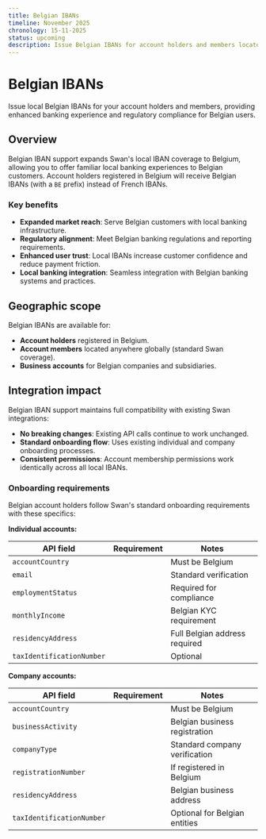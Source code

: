 ```yaml
---
title: Belgian IBANs
timeline: November 2025
chronology: 15-11-2025
status: upcoming
description: Issue Belgian IBANs for account holders and members located in Belgium, expanding Swan's local IBAN coverage across Europe.
---
```



<PreviewInfo />

# Belgian IBANs

Issue local Belgian IBANs for your account holders and members, providing enhanced banking experience and regulatory compliance for Belgian users.

## Overview

Belgian IBAN support expands Swan's local IBAN coverage to Belgium, allowing you to offer familiar local banking experiences to Belgian customers. Account holders registered in Belgium will receive Belgian IBANs (with a `BE` prefix) instead of French IBANs.

### Key benefits

- **Expanded market reach**: Serve Belgian customers with local banking infrastructure.
- **Regulatory alignment**: Meet Belgian banking regulations and reporting requirements.
- **Enhanced user trust**: Local IBANs increase customer confidence and reduce payment friction.
- **Local banking integration**: Seamless integration with Belgian banking systems and practices.

## Geographic scope

Belgian IBANs are available for:
- **Account holders** registered in Belgium.
- **Account members** located anywhere globally (standard Swan coverage).
- **Business accounts** for Belgian companies and subsidiaries.

## Integration impact

Belgian IBAN support maintains full compatibility with existing Swan integrations:

- **No breaking changes**: Existing API calls continue to work unchanged.
- **Standard onboarding flow**: Uses existing individual and company onboarding processes.
- **Consistent permissions**: Account membership permissions work identically across all local IBANs.

### Onboarding requirements

Belgian account holders follow Swan's standard onboarding requirements with these specifics:

<FieldRequirementsLegend />

**Individual accounts:**

| API field | Requirement | Notes |
|---|:---:|---|
| `accountCountry` | <Req /> | Must be Belgium |
| `email` | <Req /> | Standard verification |
| `employmentStatus` | <Req /> | Required for compliance |
| `monthlyIncome` | <Req /> | Belgian KYC requirement |
| `residencyAddress` | <Req /> | Full Belgian address required |
| `taxIdentificationNumber` | <Opt /> | Optional |

**Company accounts:**

| API field | Requirement | Notes |
|---|:---:|---|
| `accountCountry` | <Req /> | Must be Belgium |
| `businessActivity` | <Req /> | Belgian business registration |
| `companyType` | <Req /> | Standard company verification |
| `registrationNumber` | <Cnd /> | If registered in Belgium |
| `residencyAddress` | <Req /> | Belgian business address |
| `taxIdentificationNumber` | <Opt /> | Optional for Belgian entities |
